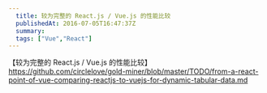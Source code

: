 ```yaml
---
  title: 较为完整的 React.js / Vue.js 的性能比较
  publishedAt: 2016-07-05T16:47:37Z
  summary:
  tags: ["Vue","React"]
---
```


【较为完整的 React.js / Vue.js 的性能比较】
https://github.com/circlelove/gold-miner/blob/master/TODO/from-a-react-point-of-vue-comparing-reactjs-to-vuejs-for-dynamic-tabular-data.md

